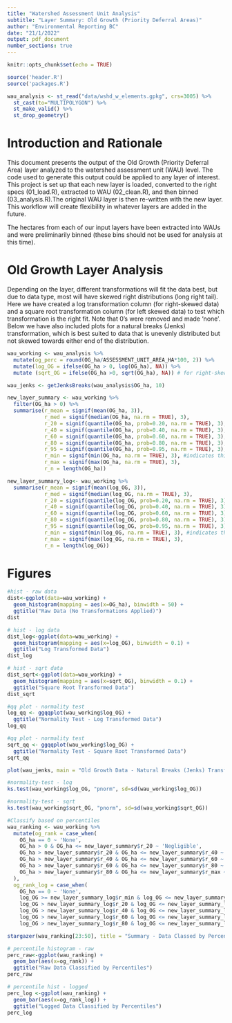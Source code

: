 ```yaml
---
title: "Watershed Assessment Unit Analysis"
subtitle: "Layer Summary: Old Growth (Priority Deferral Areas)"
author: "Environmental Reporting BC"
date: "21/1/2022"
output: pdf_document
number_sections: true 
---
```


```r
knitr::opts_chunk$set(echo = TRUE)

source('header.R')
source('packages.R')
```

```r
wau_analysis <- st_read("data/wshd_w_elements.gpkg", crs=3005) %>%
  st_cast(to="MULTIPOLYGON") %>%
  st_make_valid() %>%
  st_drop_geometry()

```

# Introduction and Rationale

This document presents the output of the Old Growth (Priority Deferral Area) layer analyzed to the watershed assessment unit (WAU) level. The code used to generate this output could be applied to any layer of interest. This project is set up that each new layer is loaded, converted to the right specs (01_load.R), extracted to WAU (02_clean.R), and then binned (03_analysis.R).The original WAU layer is then re-written with the new layer. This workflow will create flexibility in whatever layers are added in the future.
 
The hectares from each of our input layers have been extracted into WAUs and were preliminarily binned (these bins should not be used for analysis at this time). 

# Old Growth Layer Analysis

Depending on the layer, different transformations will fit the data best, but due to data type, most will have skewed right distributions (long right tail). Here we have created a log transformation column (for right-skewed data) and a square root transformation column (for left skewed data) to test which transformation is the right fit. Note that 0's were removed and made 'none'. Below we have also included plots for a natural breaks (Jenks) transformation, which is best suited to  data that is unevenly distributed but not skewed towards either end of the distribution.

```r
wau_working <- wau_analysis %>%
  mutate(og_perc = round(OG_ha/ASSESSMENT_UNIT_AREA_HA*100, 2)) %>%
  mutate(log_OG = ifelse(OG_ha > 0, log(OG_ha), NA)) %>%
  mutate (sqrt_OG = ifelse(OG_ha >0, sqrt(OG_ha), NA)) # for right-skewed data

wau_jenks <- getJenksBreaks(wau_analysis$OG_ha, 10)

new_layer_summary <- wau_working %>%
  filter(OG_ha > 0) %>%
  summarise(r_mean = signif(mean(OG_ha, 3)),
            r_med = signif(median(OG_ha, na.rm = TRUE), 3),
            r_20 = signif(quantile(OG_ha, prob=0.20, na.rm = TRUE), 3),
            r_40 = signif(quantile(OG_ha, prob=0.40, na.rm = TRUE), 3),
            r_60 = signif(quantile(OG_ha, prob=0.60, na.rm = TRUE), 3),
            r_80 = signif(quantile(OG_ha, prob=0.80, na.rm = TRUE), 3),
            r_95 = signif(quantile(OG_ha, prob=0.95, na.rm = TRUE), 3),
            r_min = signif(min(OG_ha, na.rm = TRUE), 3), #indicates this value is half lowest MDL
            r_max = signif(max(OG_ha, na.rm = TRUE), 3),
            r_n = length(OG_ha))

new_layer_summary_log<- wau_working %>%
  summarise(r_mean = signif(mean(log_OG, 3)),
            r_med = signif(median(log_OG, na.rm = TRUE), 3),
            r_20 = signif(quantile(log_OG, prob=0.20, na.rm = TRUE), 3),
            r_40 = signif(quantile(log_OG, prob=0.40, na.rm = TRUE), 3),
            r_60 = signif(quantile(log_OG, prob=0.60, na.rm = TRUE), 3),
            r_80 = signif(quantile(log_OG, prob=0.80, na.rm = TRUE), 3),
            r_95 = signif(quantile(log_OG, prob=0.95, na.rm = TRUE), 3),
            r_min = signif(min(log_OG, na.rm = TRUE), 3), #indicates this value is half lowest MDL
            r_max = signif(max(log_OG, na.rm = TRUE), 3),
            r_n = length(log_OG))
```

# Figures

```r
#hist - raw data
dist<-ggplot(data=wau_working) +
  geom_histogram(mapping = aes(x=OG_ha), binwidth = 50) +
  ggtitle("Raw Data (No Transformations Applied)")
dist

# hist - log data
dist_log<-ggplot(data=wau_working) +
  geom_histogram(mapping = aes(x=log_OG), binwidth = 0.1) +
  ggtitle("Log Transformed Data") 
dist_log

# hist - sqrt data
dist_sqrt<-ggplot(data=wau_working) +
  geom_histogram(mapping = aes(x=sqrt_OG), binwidth = 0.1) +
  ggtitle("Square Root Transformed Data") 
dist_sqrt

#qq plot - normality test
log_qq <- ggqqplot(wau_working$log_OG) +
  ggtitle("Normality Test - Log Transformed Data")
log_qq

#qq plot - normality test
sqrt_qq <- ggqqplot(wau_working$log_OG) +
  ggtitle("Normality Test - Square Root Transformed Data")
sqrt_qq

plot(wau_jenks, main = "Old Growth Data - Natural Breaks (Jenks) Transformation")

#normality-test - log
ks.test(wau_working$log_OG, "pnorm", sd=sd(wau_working$log_OG))

#normality-test - sqrt
ks.test(wau_working$sqrt_OG, "pnorm", sd=sd(wau_working$sqrt_OG))

#Classify based on percentiles
wau_ranking <- wau_working %>%
  mutate(og_rank = case_when(
    OG_ha == 0 ~ 'None',
    OG_ha > 0 & OG_ha <= new_layer_summary$r_20 ~ 'Negligible',
    OG_ha > new_layer_summary$r_20 & OG_ha <= new_layer_summary$r_40 ~ 'Low',
    OG_ha > new_layer_summary$r_40 & OG_ha <= new_layer_summary$r_60 ~ 'Medium',
    OG_ha > new_layer_summary$r_60 & OG_ha <= new_layer_summary$r_80 ~ 'High',
    OG_ha > new_layer_summary$r_80 & OG_ha <= new_layer_summary$r_max ~ 'VeryHigh'
  ),
  og_rank_log = case_when(
    OG_ha == 0 ~ 'None',
    log_OG >= new_layer_summary_log$r_min & log_OG <= new_layer_summary_log$r_20 ~ 'Negligible',
    log_OG > new_layer_summary_log$r_20 & log_OG <= new_layer_summary_log$r_40 ~ 'Low',
    log_OG > new_layer_summary_log$r_40 & log_OG <= new_layer_summary_log$r_60 ~ 'Medium',
    log_OG > new_layer_summary_log$r_60 & log_OG <= new_layer_summary_log$r_80 ~ 'High',
    log_OG > new_layer_summary_log$r_80 & log_OG <= new_layer_summary_log$r_max ~ 'VeryHigh'))

stargazer(wau_ranking[23:50], title = "Summary - Data Classed by Percentiles")

# percentile histogram - raw
perc_raw<-ggplot(wau_ranking) +
  geom_bar(aes(x=og_rank)) +
  ggtitle("Raw Data Classified by Percentiles")
perc_raw

# percentile hist - logged
perc_log <-ggplot(wau_ranking) +
  geom_bar(aes(x=og_rank_log)) +
  ggtitle("Logged Data Classified by Percentiles")
perc_log

```
